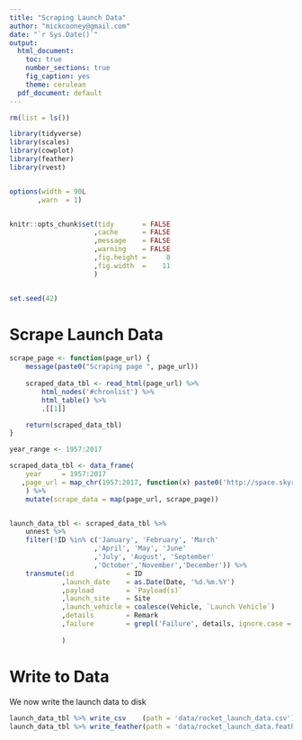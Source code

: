 ```yaml
---
title: "Scraping Launch Data"
author: "mickcooney@gmail.com"
date: "`r Sys.Date()`"
output:
  html_document:
    toc: true
    number_sections: true
    fig_caption: yes
    theme: cerulean
  pdf_document: default
---
```



```r
rm(list = ls())

library(tidyverse)
library(scales)
library(cowplot)
library(feather)
library(rvest)


options(width = 90L
       ,warn  = 1)


knitr::opts_chunk$set(tidy       = FALSE
                     ,cache      = FALSE
                     ,message    = FALSE
                     ,warning    = FALSE
                     ,fig.height =     8
                     ,fig.width  =    11
                     )


set.seed(42)

```

# Scrape Launch Data

```r
scrape_page <- function(page_url) {
    message(paste0("Scraping page ", page_url))
    
    scraped_data_tbl <- read_html(page_url) %>%
        html_nodes('#chronlist') %>%
        html_table() %>%
        .[[1]]

    return(scraped_data_tbl)
}

year_range <- 1957:2017

scraped_data_tbl <- data_frame(
    year     = 1957:2017
   ,page_url = map_chr(1957:2017, function(x) paste0('http://space.skyrocket.de/doc_chr/lau', x, '.htm'))
    ) %>%
    mutate(scrape_data = map(page_url, scrape_page))


launch_data_tbl <- scraped_data_tbl %>%
    unnest %>%
    filter(!ID %in% c('January', 'February', 'March'
                     ,'April', 'May', 'June'
                     ,'July', 'August', 'September'
                     ,'October','November','December')) %>%
    transmute(id             = ID
             ,launch_date    = as.Date(Date, '%d.%m.%Y')
             ,payload        = `Payload(s)`
             ,launch_site    = Site
             ,launch_vehicle = coalesce(Vehicle, `Launch Vehicle`)
             ,details        = Remark
             ,failure        = grepl('Failure', details, ignore.case = TRUE)
             
             )
```


# Write to Data

We now write the launch data to disk

```r
launch_data_tbl %>% write_csv    (path = 'data/rocket_launch_data.csv')
launch_data_tbl %>% write_feather(path = 'data/rocket_launch_data.feather')
```


